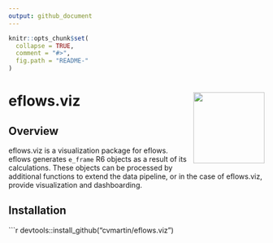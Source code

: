 ```yaml
---
output: github_document
---
```


<!-- README.md is generated from README.Rmd. Please edit that file -->

```r
knitr::opts_chunk$set(
  collapse = TRUE,
  comment = "#>",
  fig.path = "README-"
)
```

# eflows.viz <img src="man/figures/eflows_viz_logo.png" align="right" width="140" />

## Overview

eflows.viz is a visualization package for eflows. eflows generates `e_frame` R6 objects as a result of its calculations. These objects can be processed by additional functions to extend the data pipeline, or in the case of eflows.viz, provide visualization and dashboarding.   

## Installation

```r
devtools::install_github("cvmartin/eflows.viz")

